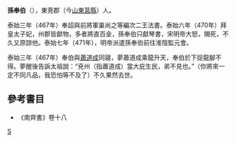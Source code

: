 '''孫奉伯'''（{{bd|?||?||}}），東莞郡（今[[山東|山東]][[莒縣|莒縣]]）人。

泰始三年（467年）奉詔與前將軍巢尚之等編次二王法書。泰始六年（470年）拜皇太子妃，州郡皆獻物，多者將直百金，孫奉伯只獻琴書，宋明帝大怒，賜死，不久又原諒他。泰始七年（471年），明帝派遣孫奉伯前往淮陰監元會。

泰始三年（467年）奉伯與[[蕭道成|蕭道成]]同寢，夢蕭道成乘龍升天，奉伯於下捉龍腳不得。夢醒後告訴太祖說：“兗州（指蕭道成）當大庇生民，弟不見也。”（你將來一定不同凡品，我恐怕等不及了）不久果然去世。

==參考書目==
* 《南齊書》卷十八

[[Category:南北朝政治人物|S]]